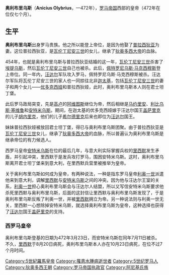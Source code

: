{{unreferenced|time=2020-04-14T07:59:29+00:00}}
'''奥利布里乌斯'''（'''Anicius Olybrius'''，—472年），[[罗马帝国|罗马帝国]]西部的皇帝（472年在位仅七个月）。

==生平==
'''奥利布里乌斯'''出身罗马贵族。他之所以能登上帝位，是因为他娶了[[普拉西狄亚|普拉西狄亚]]为妻。这位普拉西狄亚，是[[瓦伦丁尼安三世|瓦伦丁尼安三世]]的女儿，继承了[[狄奥多西大帝|狄奥多西大帝]]的血脉。

454年，也就是奥利布里乌斯与普拉西狄亚结婚的这一年，[[瓦伦丁尼安三世|瓦伦丁尼安三世]]杀害了[[埃提乌斯|埃提乌斯]]，然后[[瓦伦丁尼安三世|瓦伦丁尼安三世]]自己也被杀。此后，[[佩特罗尼乌斯·马克西穆斯|佩特罗尼乌斯·马克西穆斯]]登上帝位。同一年内，[[汪达尔|汪达尔]]军队攻入罗马，佩特罗尼乌斯·马克西穆斯被杀。汪达尔军队将瓦伦丁尼安三世的家人也一同掠往北非[[迦太基|迦太基]]，包括[[瓦伦丁尼安三世|瓦伦丁尼安三世]]的妻子和两个女儿——[[优多克西娅|优多克西娅]]和普拉西狄娅，此时，奥利布里乌斯本人则在君士坦丁堡。

此后罗马政局突变，先是[[高卢|高卢]]的[[阿维图斯|阿维图斯]]继位为帝，然后相继是[[马约里安|马约里安]]、[[利比乌斯·塞维鲁|利比乌斯·塞维鲁]]和[[安特米乌斯|安特米乌斯]]。期间，在迦太基的优多克西娅嫁于汪达尔国王[[盖萨里克|盖萨里克]]的儿子[[胡内里克|胡内里克]]，他们的儿子[[希尔德里克|希尔德里克]]后来也即位为[[汪达尔|汪达尔]]国王。

妹妹普拉西狄娅被放回君士坦丁堡，得已与奥利布里乌斯团聚。由于普拉西狄亚是[[瓦伦丁尼安三世|瓦伦丁尼安三世]]女儿，继承了[[狄奥多西大帝|狄奥多西大帝]]的血脉，所以普遍认为奥利布里乌斯是继承帝位的有力候选人。

西罗马皇帝[[安特米乌斯|安特米乌斯]]在位的最后几年，与意大利实际掌握兵权的[[里西默|里西默]]发生矛盾，并引起冲突，里西默于是发兵攻打罗马，围困安特米乌斯。这时，奥利布里乌斯离开君士坦丁堡来到意大利，在里西默兵营里被推举为皇帝。

关于奥利布里乌斯如何成为皇帝，有两种说法，一种是指东罗马皇帝[[利奥一世|利奥一世]]派遣他来到意大利，调解[[里西默|里西默]]与[[安特米乌斯|安特米乌斯]]之间的冲突。因为他与汪达尔王室的关系，[[利奥一世|利奥一世]]担心奥利布里乌斯会与汪达尔人结盟，所以又写信安特米乌斯要求他杀死里西默与奥利布里乌斯，后面的这封信让里西默与奥利布里乌斯发现了，于是奥利布里乌斯反叛了利奥一世，并被[[里西默|里西默]]拥立为帝。另一种说法则与利奥一世无关，里西默一心想除掉安特米乌斯，就选择奥利布里乌斯为皇帝，这种选择也获得了[[汪达尔|汪达尔]]国王[[盖萨里克|盖萨里克]]的支持。

===西罗马皇帝===
奥利布里乌斯登基的日期为472年3月23日，而安特米乌斯在同年7月11日被杀。不久，[[里西默|里西默]]于8月20日病死，奥利布里乌斯本人亦在10月23日病死，在位不过7个月时间。


{{s-start}}
{{s-hou|||約420年||472年}}
{{s-reg}}
{{s-bef | before=[[安特米烏斯|安特米烏斯]]}}
{{s-ttl | title=西[[羅馬皇帝列表|羅馬帝國皇帝]] | years=472年}}
{{s-aft | after=[[格利凱里烏斯|格利凱里烏斯]]}}
{{s-end}}


{{罗马帝国皇帝| 本人=奥利布里乌斯| 时间 = 472| 之前=[[安特米乌斯|安特米乌斯]]| 之后= [[格利凯里乌斯|格利凯里乌斯]] | 同时=东部皇帝[[利奥一世|利奥一世]] }}

{{Authority control}}
[[Category:5世紀羅馬皇帝|Category:5世紀羅馬皇帝]]
[[Category:罹患水腫病逝世者|Category:罹患水腫病逝世者]]
[[Category:5世纪罗马人|Category:5世纪罗马人]]
[[Category:狄奥多西王朝|Category:狄奥多西王朝]]
[[Category:罗马帝国执政官|Category:罗马帝国执政官]]
[[Category:阿尼基氏族|Category:阿尼基氏族]]